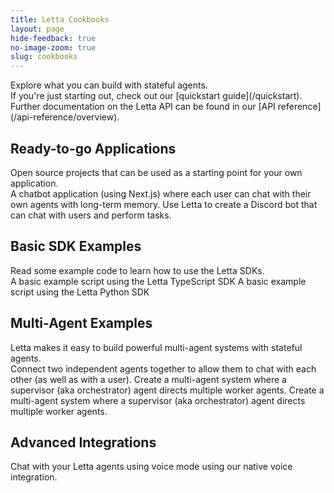 ```yaml
---
title: Letta Cookbooks
layout: page
hide-feedback: true
no-image-zoom: true
slug: cookbooks
---
```


<style>
  {`
    img {
      cursor: pointer !important;
    }
    .rm-Lightbox-trigger {
      cursor: pointer !important;
    }
    [data-rmiz-wrap="visible"],
    [data-rmiz-wrap="hidden"] {
      cursor: pointer !important;
    }

    .fern-main h1 {
        padding-left: 2rem !important;
        padding-right: 2rem !important;
    }

    .fern-main {
      max-width: 1195px !important;
      margin-left: auto !important;
      margin-right: auto !important;
    }

    .text-blurb {
      width: 60% !important;
    }

  `}
</style>

<div className="max-w-7xl mx-auto px-8">

<div className="text-blurb">
Explore what you can build with stateful agents.<br />
If you're just starting out, check out our <Icon icon="fa-sharp fa-light fa-bolt" /> [quickstart guide](/quickstart).<br />
Further documentation on the Letta API can be found in our <Icon icon="fa-sharp fa-light fa-code" /> [API reference](/api-reference/overview).
</div>

## Ready-to-go Applications
<div className="text-blurb">
Open source projects that can be used as a starting point for your own application.
</div>

<CardGroup cols={2}>
  <Card
    title="LettaGPT chatbot application"
    icon="fa-sharp fa-light messages"
    href="https://github.com/letta-ai/letta-chatbot-template"
    iconPosition="left"
  >
A chatbot application (using Next.js) where each user can chat with their own agents with long-term memory.
  </Card>
  <Card
    title="Create a Discord Bot (coming soon!)"
    icon="fa-sharp fa-light fa-comments"
    iconPosition="left"
  >
Use Letta to create a Discord bot that can chat with users and perform tasks.
  </Card>
</CardGroup>


## Basic SDK Examples
<div className="text-blurb">
Read some example code to learn how to use the Letta SDKs.
</div>

<CardGroup cols={2}>
  <Card
    title="TypeScript SDK"
    icon="fa-brands fa-js"
    href="https://github.com/letta-ai/letta/tree/main/examples/docs/node/example.ts"
    iconPosition="left"
  >
A basic example script using the Letta TypeScript SDK
  </Card>
  <Card
    title="Python SDK"
    icon="fa-brands fa-python"
    href="https://github.com/letta-ai/letta/tree/main/examples/docs/node/example.py"
    iconPosition="left"
  >
A basic example script using the Letta Python SDK
  </Card>
</CardGroup>

## Multi-Agent Examples
<div className="text-blurb">
Letta makes it easy to build powerful multi-agent systems with stateful agents.
</div>

<CardGroup cols={2}>
  <Card
    title="Connecting agents to each other"
    icon="fa-sharp fa-light user-group"
    href="/cookbooks/multi-agent-async"
    iconPosition="left"
  >
Connect two independent agents together to allow them to chat with each other (as well as with a user).
  </Card>
  <Card
    title="Supervisor-Worker pattern (coming soon!)"
    icon="fa-sharp fa-light people-group"
    iconPosition="left"
  >
Create a multi-agent system where a supervisor (aka orchestrator) agent directs multiple worker agents.
  </Card>
  <Card
    title="Swarm pattern (coming soon!)"
    icon="fa-sharp fa-light bee"
    iconPosition="left"
  >
Create a multi-agent system where a supervisor (aka orchestrator) agent directs multiple worker agents.
  </Card>
</CardGroup>

## Advanced Integrations
<CardGroup cols={2}>
  <Card
    title="Advanced Voice Mode (coming soon!)"
    icon="fa-sharp fa-light fa-phone-volume"
    iconPosition="left"
  >
Chat with your Letta agents using voice mode using our native voice integration.
  </Card>
</CardGroup>

</div>
